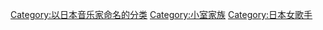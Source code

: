{{catmore}}

{{DEFAULTSORT:Amuro Namie}}
{{Commonscat|Namie Amuro}}

[[Category:以日本音乐家命名的分类|Category:以日本音乐家命名的分类]]
[[Category:小室家族|Category:小室家族]]
[[Category:日本女歌手|Category:日本女歌手]]